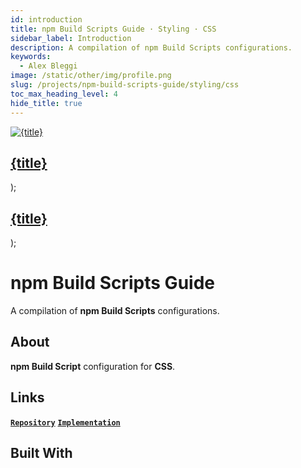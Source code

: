 ```yaml
---
id: introduction
title: npm Build Scripts Guide · Styling · CSS
sidebar_label: Introduction
description: A compilation of npm Build Scripts configurations.
keywords:
  - Alex Bleggi
image: /static/other/img/profile.png
slug: /projects/npm-build-scripts-guide/styling/css
toc_max_heading_level: 4
hide_title: true
---
```



  <a className="built-with" href={url}>
    <img className={`built-with__image ${className}`} src={useBaseUrl(`img/knowledge/${image}`)} alt={title} style={style}/>
    <div className="built-with__overlay">
      <h2 className="built-with__heading">{title}</h2>
    </div>
  </a>
);

  <a className="built-with-text" href={url}>
    <div className="built-with-text__overlay">
      <h2 className="built-with-text__heading">{title}</h2>
    </div>
  </a>
);

# npm Build Scripts Guide

A compilation of **npm Build Scripts** configurations.

## About

**npm Build Script** configuration for **CSS**.

## Links

**[`Repository`](https://github.com/alexbjr369/npm-build-scripts-guide)** **[`Implementation`](/docs/projects/npm-build-scripts/styling/css/implementation)**

## Built With

<div className="markdown-code thin-scrollbar">
  <div className="markdown-code__container">
    <BuiltWith url="/knowledge/editorconfig" image="editorconfig.png" title="EditorConfig"></BuiltWith>
    <BuiltWith url="/knowledge/prettier" image="prettier.svg" title="Prettier"></BuiltWith>
    <BuiltWithText url="/knowledge/lint-staged" title="lint-staged"></BuiltWithText>
    <BuiltWithText url="/knowledge/husky" title="husky"></BuiltWithText>
    <BuiltWithText url="/knowledge/commitlint-cli" title="@commitlint/cli"></BuiltWithText>
    <BuiltWithText url="/knowledge/commitlint-config-conventional" title="@commitlint/config-conventional"></BuiltWithText>
    <BuiltWithText url="/knowledge/commitizen" title="commitizen"></BuiltWithText>
    <BuiltWithText url="/knowledge/cz-conventional-changelog" title="cz-conventional-changelog"></BuiltWithText>
    <BuiltWith url="/knowledge/css" image="css.svg" title="CSS"></BuiltWith>
    <BuiltWith className="fixed-invert" url="/knowledge/stylelint" image="stylelint.svg" title="Stylelint"></BuiltWith>
    <BuiltWithText url="/knowledge/stylelint-config-prettier" title="stylelint-config-prettier"></BuiltWithText>
    <BuiltWithText url="/knowledge/stylelint-config-rational-order" title="stylelint-config-rational-order"></BuiltWithText>
    <BuiltWithText url="/knowledge/stylelint-order" title="stylelint-order"></BuiltWithText>
    <BuiltWith url="/knowledge/postcss" image="postcss.svg" title="PostCSS"></BuiltWith>
    <BuiltWith url="/knowledge/browserslist" image="browserslist.svg" title="Browserslist"></BuiltWith>
    <BuiltWith url="/knowledge/cleancss" image="cleancss.svg" title="cleanCSS"></BuiltWith>
    <BuiltWithText url="/knowledge/clean-css-cli" title="clean-css-cli"></BuiltWithText>
    <BuiltWithText url="/knowledge/html-minifier" title="html-minifier"></BuiltWithText>
    <BuiltWithText url="/knowledge/live-server" title="live-server"></BuiltWithText>
    <BuiltWithText url="/knowledge/npm-run-all" title="npm-run-all"></BuiltWithText>
    <BuiltWithText url="/knowledge/postcss-cli" title="postcss-cli"></BuiltWithText>
    <BuiltWithText url="/knowledge/postcss-discard-comments" title="postcss-discard-comments"></BuiltWithText>
    <BuiltWithText url="/knowledge/postcss-import" title="postcss-import"></BuiltWithText>
    <BuiltWithText url="/knowledge/postcss-nested" title="postcss-nested"></BuiltWithText>
    <BuiltWithText url="/knowledge/postcss-preset-env" title="postcss-preset-env"></BuiltWithText>
    <BuiltWithText url="/knowledge/replace-in-file" title="replace-in-file"></BuiltWithText>
    <BuiltWithText url="/knowledge/shx" title="shx"></BuiltWithText>
  </div>
</div>














